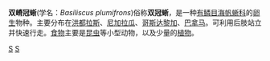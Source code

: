 {{Speciesbox
| taxon = Basiliscus plumifrons
| status = NE
| image = Plumedbasiliskcele4 edit.jpg
| binomial_authority = ([[爱德华·德克林·科普|Cope]], 1876)
}}
'''双嵴冠蜥'''(学名：''Basiliscus plumifrons'')俗称'''双冠蜥'''，是一种[[有鳞目|有鳞目]][[海帆蜥科|海帆蜥科]]的[[卵生|卵生]]物种。主要分布在[[洪都拉斯|洪都拉斯]]、[[尼加拉瓜|尼加拉瓜]]、[[哥斯达黎加|哥斯达黎加]]、[[巴拿马|巴拿马]]。可利用后肢站立并快速行走。[[食物|食物]]主要是[[昆虫|昆虫]]等小型动物，以及少量的[[植物|植物]]。

{{Commons|Basiliscus plumifrons}}
{{Taxonbar|from=Q753071}}

[[Category:双冠蜥属|S]]
[[Category:1876年描述的动物|S]]


{{Lizard-stub}}